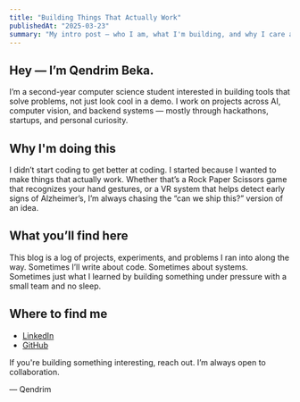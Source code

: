 ```yaml
---
title: "Building Things That Actually Work"
publishedAt: "2025-03-23"
summary: "My intro post — who I am, what I'm building, and why I care about real-world impact through code and collaboration."
---
```


## Hey — I’m Qendrim Beka.

I’m a second-year computer science student interested in building tools that solve problems, not just look cool in a demo. I work on projects across AI, computer vision, and backend systems — mostly through hackathons, startups, and personal curiosity.

## Why I'm doing this

I didn’t start coding to get better at coding. I started because I wanted to make things that actually work. Whether that’s a Rock Paper Scissors game that recognizes your hand gestures, or a VR system that helps detect early signs of Alzheimer’s, I’m always chasing the “can we ship this?” version of an idea.

## What you’ll find here

This blog is a log of projects, experiments, and problems I ran into along the way. Sometimes I’ll write about code. Sometimes about systems. Sometimes just what I learned by building something under pressure with a small team and no sleep.

## Where to find me

- [LinkedIn](https://www.linkedin.com/in/qendrimbeka/)
- [GitHub](https://github.com/qbeka)

If you're building something interesting, reach out. I’m always open to collaboration.

–– Qendrim
